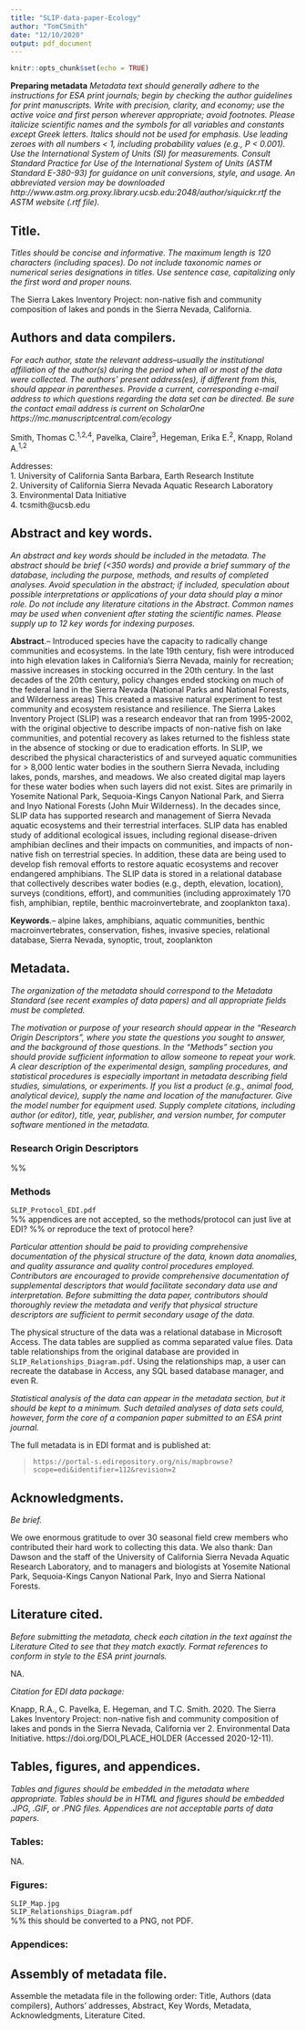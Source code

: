 ```yaml
---
title: "SLIP-data-paper-Ecology"
author: "TomCSmith"
date: "12/10/2020"
output: pdf_document
---
```


```r
knitr::opts_chunk$set(echo = TRUE)
```

**Preparing metadata** 
*Metadata text should generally adhere to the instructions for ESA print journals; begin by checking the author guidelines for print manuscripts. Write with precision, clarity, and economy; use the active voice and first person wherever appropriate; avoid footnotes. Please italicize scientific names and the symbols for all variables and constants except Greek letters. Italics should not be used for emphasis. Use leading zeroes with all numbers < 1, including probability values (e.g., P < 0.001). Use the International System of Units (SI) for measurements. Consult Standard Practice for Use of the International System of Units (ASTM Standard E-380-93) for guidance on unit conversions, style, and usage. An abbreviated version may be downloaded  http://www.astm.org.proxy.library.ucsb.edu:2048/author/siquickr.rtf the ASTM website (.rtf file).*

## Title.  
*Titles should be concise and informative. The maximum length is 120 characters (including spaces). Do not include taxonomic names or numerical series designations in titles. Use sentence case, capitalizing only the first word and proper nouns.*

The Sierra Lakes Inventory Project: non-native fish and community composition of lakes and ponds in the Sierra Nevada, California.

## Authors and data compilers.  
*For each author, state the relevant address--usually the institutional affiliation of the author(s) during the period when all or most of the data were collected. The authors' present address(es), if different from this, should appear in parentheses. Provide a current, corresponding e-mail address to which questions regarding the data set can be directed. Be sure the contact email address is current on ScholarOne https://mc.manuscriptcentral.com/ecology*  



Smith, Thomas C.^1,2,4^, Pavelka, Claire^3^, Hegeman, Erika E.^2^, Knapp, Roland A.^1,2^  

Addresses:  
1.  University of California Santa Barbara, Earth Research Institute  
2.  University of California Sierra Nevada Aquatic Research Laboratory  
3.  Environmental Data Initiative  
4.  tcsmith@ucsb.edu  


## Abstract and key words. 
*An abstract and key words should be included in the metadata. The abstract should be brief (<350 words) and provide a brief summary of the database, including the purpose, methods, and results of completed analyses. Avoid speculation in the abstract; if included, speculation about possible interpretations or applications of your data should play a minor role. Do not include any literature citations in the Abstract. Common names may be used when convenient after stating the scientific names. Please supply up to 12 key words for indexing purposes.*

**Abstract**.-- 
Introduced species have the capacity to radically change communities and ecosystems. 
In the late 19th century, fish were introduced into high elevation lakes in California's Sierra Nevada, mainly for recreation; massive increases in stocking occurred in the 20th century. 
In the last decades of the 20th century, policy changes ended stocking on much of the federal land in the Sierra Nevada (National Parks and National Forests, and Wilderness areas) 
This created a massive natural experiment to test community and ecosystem resistance and resilience. 
The Sierra Lakes Inventory Project (SLIP) was a research endeavor that ran from 1995-2002, with the original objective to describe impacts of non-native fish on lake communities, and potential recovery as lakes returned to the fishless state in the absence of stocking or due to eradication efforts. 
In SLIP, we described the physical characteristics of and surveyed aquatic communities for > 8,000 lentic water bodies in the southern Sierra Nevada, including lakes, ponds, marshes, and meadows. 
We also created digital map layers for these water bodies when such layers did not exist. Sites are primarily in Yosemite National Park, Sequoia-Kings Canyon National Park, and Sierra and Inyo National Forests (John Muir Wilderness). 
In the decades since, SLIP data has supported research and management of Sierra Nevada aquatic ecosystems and their terrestrial interfaces. 
SLIP data has enabled study of additional ecological issues, including regional disease-driven amphibian declines and their impacts on communities, and impacts of non-native fish on terrestrial species. 
In addition, these data are being used to develop fish removal efforts to restore aquatic ecosystems and recover endangered amphibians. 
The SLIP data is stored in a relational database that collectively describes water bodies (e.g., depth, elevation, location), surveys (conditions, effort), and communities (including approximately 170 fish, amphibian, reptile, benthic macroinvertebrate, and zooplankton taxa).  

**Keywords**.-- 
alpine lakes, 
amphibians, 
aquatic communities,
benthic macroinvertebrates, 
conservation, 
fishes, 
invasive species, 
relational database,
Sierra Nevada, 
synoptic,
trout,
zooplankton

## Metadata. 
*The organization of the metadata should correspond to the Metadata Standard (see recent examples of data papers) and all appropriate fields must be completed.*

*The motivation or purpose of your research should appear in the “Research Origin Descriptors”, where you state the questions you sought to answer, and the background of those questions. In the “Methods” section you should provide sufficient information to allow someone to repeat your work. A clear description of the experimental design, sampling procedures, and statistical procedures is especially important in metadata describing field studies, simulations, or experiments. If you list a product (e.g., animal food, analytical device), supply the name and location of the manufacturer. Give the model number for equipment used. Supply complete citations, including author (or editor), title, year, publisher, and version number, for computer software mentioned in the metadata.*

### Research Origin Descriptors  

%%

### Methods  

`SLIP_Protocol_EDI.pdf`  
%% appendices are not accepted, so the methods/protocol can just live at EDI?
%% or reproduce the text of protocol here?

*Particular attention should be paid to providing comprehensive documentation of the physical structure of the data, known data anomalies, and quality assurance and quality control procedures employed. Contributors are encouraged to provide comprehensive documentation of supplemental descriptors that would facilitate secondary data use and interpretation. Before submitting the data paper, contributors should thoroughly review the metadata and verify that physical structure descriptors are sufficient to permit secondary usage of the data.*

The physical structure of the data was a relational database in Microsoft Access. 
The data tables are supplied as comma separated value files. Data table relationships from the original database are provided in `SLIP_Relationships_Diagram.pdf`. 
Using the relationships map, a user can recreate the database in Access, any SQL based database manager, and even R.

*Statistical analysis of the data can appear in the metadata section, but it should be kept to a minimum. Such detailed analyses of data sets could, however, form the core of a companion paper submitted to an ESA print journal.*


The full metadata is in EDI format and is published at:

> `https://portal-s.edirepository.org/nis/mapbrowse?scope=edi&identifier=112&revision=2`

## Acknowledgments.  
*Be brief.*

We owe enormous gratitude to over 30 seasonal field crew members who contributed their hard work to collecting this data.
We also thank: Dan Dawson and the staff of the University of California Sierra Nevada Aquatic Research Laboratory, and to managers and biologists at Yosemite National Park, Sequoia-Kings Canyon National Park, Inyo and Sierra National Forests.

## Literature cited. 
*Before submitting the metadata, check each citation in the text against the Literature Cited to see that they match exactly. Format references to conform in style to the ESA print journals.*

NA.

*Citation for EDI data package:*  

Knapp, R.A., C. Pavelka, E. Hegeman, and T.C. Smith. 
2020. 
The Sierra Lakes Inventory Project: non-native fish and community composition of lakes and ponds in the Sierra Nevada, California ver 2. Environmental Data Initiative. 
https://doi.org/DOI_PLACE_HOLDER (Accessed 2020-12-11).

## Tables, figures, and appendices. 
*Tables and figures should be embedded in the metadata where appropriate. Tables should be in HTML and figures should be embedded .JPG, .GIF, or .PNG files. Appendices are not acceptable parts of data papers.*

### Tables:
NA.

### Figures:
`SLIP_Map.jpg`  
`SLIP_Relationships_Diagram.pdf`  
%% this should be converted to a PNG, not PDF.

### Appendices:   

## Assembly of metadata file. 
Assemble the metadata file in the following order: Title, Authors (data compilers), Authors' addresses, Abstract, Key Words, Metadata, Acknowledgments, Literature Cited.



